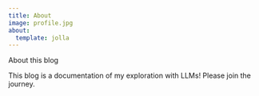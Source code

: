 ```yaml
---
title: About
image: profile.jpg
about:
  template: jolla
---
```


About this blog

This blog is a documentation of my exploration with LLMs! Please join the journey.